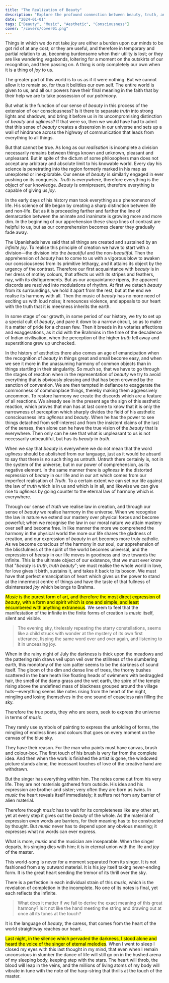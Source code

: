 ```yaml
---
title: "The Realization of Beauty"
description: "Explore the profound connection between beauty, truth, and joy, emphasizing how music embodies pure expression and unites us with the essence of existence."
date: "2024-01-01"
tags: ["Beauty", "Music", "Aesthetic", "Consciousness"]
cover: "/covers/cover01.png"
---
```


Things in which we do not take *joy* are either a burden upon our minds to be got rid of at any cost; or they are useful, and therefore in temporary and partial relation to us, becoming burdensome when their utility is lost; or they are like wandering vagabonds, loitering for a moment on the outskirts of our recognition, and then passing on. A thing is only completely our own when it is a thing of *joy* to us.

The greater part of this world is to us as if it were nothing. But we cannot allow it to remain so, for thus it belittles our own self. The entire world is given to us, and all our powers have their final meaning in the faith that by their help we are to take possession of our *patrimony*.

But what is the function of our sense of *beauty* in this process of the extension of our consciousness? Is it there to separate *truth* into strong lights and shadows, and bring it before us in its uncompromising distinction of *beauty* and *ugliness*? If that were so, then we would have had to admit that this sense of *beauty* creates a dissension in our universe and sets up a wall of hindrance across the highway of communication that leads from everything to all things.

But that cannot be true. As long as our *realisation* is incomplete a division necessarily remains between things known and unknown, pleasant and unpleasant. But in spite of the dictum of some philosophers man does not accept any arbitrary and absolute limit to his knowable world. Every day his science is penetrating into the region formerly marked in his map as unexplored or inexplorable. Our sense of *beauty* is similarly engaged in ever pushing on its conquests. *Truth* is everywhere, therefore everything is the object of our knowledge. *Beauty* is omnipresent, therefore everything is capable of giving us *joy*.

In the early days of his history man took everything as a phenomenon of life. His science of life began by creating a sharp distinction between life and non-life. But as it is proceeding farther and farther the line of demarcation between the animate and inanimate is growing more and more dim. In the beginning of our apprehension these sharp lines of contrast are helpful to us, but as our comprehension becomes clearer they gradually fade away.

The Upanishads have said that all things are created and sustained by an *infinite joy*. To realise this principle of creation we have to start with a division—the division into the *beautiful* and the non-*beautiful*. Then the apprehension of *beauty* has to come to us with a vigorous blow to awaken our consciousness from its primitive lethargy, and it attains its object by the urgency of the contrast. Therefore our first acquaintance with *beauty* is in her dress of motley colours, that affects us with its stripes and feathers, nay, with its disfigurements. But as our acquaintance ripens, the apparent discords are resolved into modulations of rhythm. At first we detach *beauty* from its surroundings, we hold it apart from the rest, but at the end we realise its harmony with all. Then the music of *beauty* has no more need of exciting us with loud noise; it renounces violence, and appeals to our heart with the truth that it is meekness inherits the earth.

In some stage of our growth, in some period of our history, we try to set up a special cult of *beauty*, and pare it down to a narrow circuit, so as to make it a matter of pride for a chosen few. Then it breeds in its votaries affections and exaggerations, as it did with the Brahmins in the time of the decadence of Indian civilisation, when the perception of the higher *truth* fell away and superstitions grew up unchecked.

In the history of æsthetics there also comes an age of emancipation when the recognition of *beauty* in things great and small become easy, and when we see it more in the unassuming harmony of common objects than in things startling in their singularity. So much so, that we have to go through the stages of reaction when in the representation of *beauty* we try to avoid everything that is obviously pleasing and that has been crowned by the sanction of convention. We are then tempted in defiance to exaggerate the commonness of commonplace things, thereby making them aggressively uncommon. To restore harmony we create the discords which are a feature of all reactions. We already see in the present age the sign of this æsthetic reaction, which proves that man has at last come to know that it is only the narrowness of perception which sharply divides the field of his æsthetic consciousness into *ugliness* and *beauty*. When he has the power to see things detached from self-interest and from the insistent claims of the lust of the senses, then alone can he have the true vision of the *beauty* that is everywhere. Then only can he see that what is unpleasant to us is not necessarily unbeautiful, but has its *beauty* in *truth*.

When we say that *beauty* is everywhere we do not mean that the word *ugliness* should be abolished from our language, just as it would be absurd to say that there is no such thing as untruth. Untruth there certainly is, not in the system of the universe, but in our power of comprehension, as its negative element. In the same manner there is *ugliness* in the distorted expression of *beauty* in our life and in our art which comes from our imperfect realisation of *Truth*. To a certain extent we can set our life against the law of *truth* which is in us and which is in all, and likewise we can give rise to *ugliness* by going counter to the eternal law of harmony which is everywhere.

Through our sense of *truth* we realise law in creation, and through our sense of *beauty* we realise harmony in the universe. When we recognise the law in nature we extend our mastery over physical forces and become powerful; when we recognise the law in our moral nature we attain mastery over self and become free. In like manner the more we comprehend the harmony in the physical world the more our life shares the gladness of creation, and our expression of *beauty* in art becomes more truly catholic. As we become conscious of the harmony in our soul, our apprehension of the blissfulness of the spirit of the world becomes universal, and the expression of *beauty* in our life moves in goodness and love towards the infinite. This is the ultimate object of our existence, that we must ever know that "*beauty* is *truth*, *truth* *beauty*"; we must realise the whole world in love, for love gives it birth, sustains it, and takes it back to its bosom. We must have that perfect emancipation of heart which gives us the power to stand at the innermost centre of things and have the taste of that fullness of disinterested *joy* which belongs to Brahma.

<mark>*Music* is the purest form of art, and therefore the most direct expression of *beauty*, with a form and spirit which is one and simple, and least encumbered with anything extraneous</mark>. We seem to feel that the manifestation of the infinite in the finite forms of creation is *music* itself, silent and visible. 

> The evening sky, tirelessly repeating the starry constellations, seems like a child struck with wonder at the mystery of its own first utterance, lisping the same word over and over again, and listening to it in unceasing joy. 

When in the rainy night of July the darkness is thick upon the meadows and the pattering rain draws veil upon veil over the stillness of the slumbering earth, this monotony of the rain patter seems to be the darkness of sound itself. The gloom of the dim and dense line of trees, the thorny bushes scattered in the bare heath like floating heads of swimmers with bedraggled hair, the smell of the damp grass and the wet earth, the spire of the temple rising above the undefined mass of blackness grouped around the village huts—everything seems like notes rising from the heart of the night, mingling and losing themselves in the one sound of ceaseless rain filling the sky.

Therefore the true poets, they who are seers, seek to express the universe in terms of *music*.

They rarely use symbols of painting to express the unfolding of forms, the mingling of endless lines and colours that goes on every moment on the canvas of the blue sky.

They have their reason. For the man who paints must have canvas, brush and colour-box. The first touch of his brush is very far from the complete idea. And then when the work is finished the artist is gone, the windowed picture stands alone, the incessant touches of love of the creative hand are withdrawn.

But the singer has everything within him. The notes come out from his very life. They are not materials gathered from outside. His idea and his expression are brother and sister; very often they are born as twins. In *music* the heart reveals itself immediately; it suffers not from any barrier of alien material.

Therefore though *music* has to wait for its completeness like any other art, yet at every step it gives out the *beauty* of the whole. As the material of expression even words are barriers, for their meaning has to be constructed by thought. But *music* never has to depend upon any obvious meaning; it expresses what no words can ever express.

What is more, *music* and the musician are inseparable. When the singer departs, his singing dies with him; it is in eternal union with the life and *joy* of the master.

This world-song is never for a moment separated from its singer. It is not fashioned from any outward material. It is his *joy* itself taking never-ending form. It is the great heart sending the tremor of its thrill over the sky.

There is a perfection in each individual strain of this *music*, which is the revelation of completion in the incomplete. No one of its notes is final, yet each reflects the infinite.

> What does it matter if we fail to derive the exact meaning of this great harmony? Is it not like the hand meeting the string and drawing out at once all its tones at the touch?

It is the language of *beauty*, the caress, that comes from the heart of the world straightway reaches our heart.

<mark>Last night, in the silence which pervaded the darkness, I stood alone and heard the voice of the singer of eternal melodies</mark>. When I went to sleep I closed my eyes with this last thought in my mind, that even when I remain unconscious in slumber the dance of life will still go on in the hushed arena of my sleeping body, keeping step with the stars. The heart will throb, the blood will leap in the veins, and the millions of living atoms of my body will vibrate in tune with the note of the harp-string that thrills at the touch of the master.